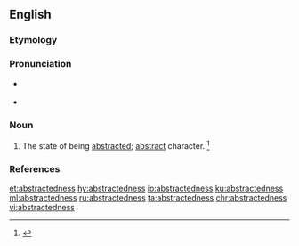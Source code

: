==English==

===Etymology===
{{suffix|abstracted|ness|lang=en}}

===Pronunciation===
* {{a|RP}} {{IPA|/əbˈstɹæk.tɪd.nəs/|lang=en}}
* {{a|US}} {{IPA|/æbˈstɹæk.tɪd.nəs/|/əbˈstɹæk.tɪd.nəs/|lang=en}}

===Noun===
{{en-noun|-}}

# The state of being [[abstracted]]; [[abstract]] character. {{defdate|First attested in the mid 17<sup>th</sup> century.}}<ref name=SOED>{{R:SOED5|page=10}}</ref>

===References===
<references/>

[[et:abstractedness]]
[[hy:abstractedness]]
[[io:abstractedness]]
[[ku:abstractedness]]
[[ml:abstractedness]]
[[ru:abstractedness]]
[[ta:abstractedness]]
[[chr:abstractedness]]
[[vi:abstractedness]]